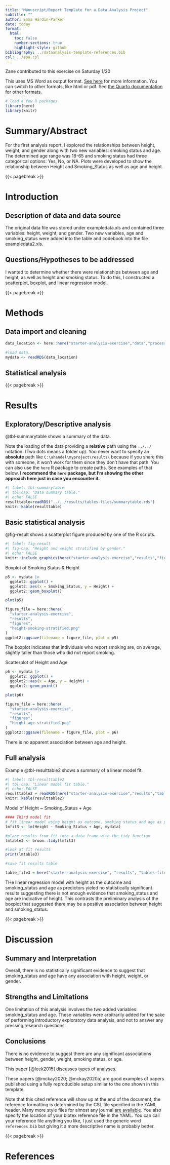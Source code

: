 ```yaml
---
title: "Manuscript/Report Template for a Data Analysis Project"
subtitle: ""
author: Emma Hardin-Parker
date: today
format:
  html:
    toc: false
    number-sections: true
    highlight-style: github
bibliography: ../dataanalysis-template-references.bib
csl: ../apa.csl
---
```


Zane contributed to this exercise on Saturday 1/20


This uses MS Word as output format. [See here](https://quarto.org/docs/output-formats/ms-word.html) for more information. You can switch to other formats, like html or pdf. See [the Quarto documentation](https://quarto.org/) for other formats.


```r
# load a few R packages
library(here)
library(knitr)
```



# Summary/Abstract

For the first analysis report, I explored the relationships between height, weight, and gender along with two new variables: smoking status and age. The determined age range was 18-65 and smoking status had three categorical options: Yes, No, or NA. Plots were developed to show the relationship between Height and Smoking_Status as well as age and height. 


{{< pagebreak >}}


# Introduction 

## Description of data and data source

The original data file was stored under exampledata.xls and contained three variables: height, weight, and gender. Two new variables, age and smoking_status were added into the table and codebook into the file exampledata2.xls. 

## Questions/Hypotheses to be addressed

I wanted to determine whether there were relationships between age and height, as well as height and smoking status. To do this, I constructed a scatterplot, boxplot, and linear regression model. 


{{< pagebreak >}}


# Methods 


## Data import and cleaning
```r
data_location <- here::here("starter-analysis-exercise","data","processed-data","processeddata2.rds")

#load data. 
mydata <- readRDS(data_location)
```


## Statistical analysis





{{< pagebreak >}}


# Results

## Exploratory/Descriptive analysis



@tbl-summarytable shows a summary of the data.

Note the loading of the data providing a **relative** path using the `../../` notation. (Two dots means a folder up). You never want to specify an **absolute** path like `C:\ahandel\myproject\results\` because if you share this with someone, it won't work for them since they don't have that path. You can also use the `here` R package to create paths. See examples of that below. **I recommend the `here` package, but I'm showing the other approach here just in case you encounter it.**

```r
#| label: tbl-summarytable
#| tbl-cap: "Data summary table."
#| echo: FALSE
resulttable=readRDS("../../results/tables-files/summarytable.rds")
knitr::kable(resulttable)
```



## Basic statistical analysis



@fig-result shows a scatterplot figure produced by one of the R scripts.

```r
#| label: fig-result
#| fig-cap: "Height and weight stratified by gender."
#| echo: FALSE
knitr::include_graphics(here("starter-analysis-exercise","results","figures","height-weight-stratified.png"))
```


Boxplot of Smoking Status & Height 
```r
p5 <- mydata |>
  ggplot2::ggplot() +
  ggplot2::aes(x = Smoking_Status, y = Height) +
  ggplot2::geom_boxplot()

plot(p5)

figure_file = here::here(
  "starter-analysis-exercise",
  "results",
  "figures",
  "height-smoking-stratified.png"
)
ggplot2::ggsave(filename = figure_file, plot = p5) 
```
The boxplot indicates that individuals who report smoking are, on average, slightly taller than those who did not report smoking. 

Scatterplot of Height and Age 

```r
p6 <- mydata |>
  ggplot2::ggplot() +
  ggplot2::aes(x = Age, y = Height) +
  ggplot2::geom_point()

plot(p6)

figure_file = here::here(
  "starter-analysis-exercise",
  "results",
  "figures",
  "height-age-stratified.png"
)
ggplot2::ggsave(filename = figure_file, plot = p6) 
```
There is no apparent association between age and height. 



## Full analysis

Example @tbl-resulttable2 shows a summary of a linear model fit.

```r
#| label: tbl-resulttable2
#| tbl-cap: "Linear model fit table."
#| echo: FALSE
resulttable2 = readRDS(here("starter-analysis-exercise","results","tables-files","resulttable2.rds"))
knitr::kable(resulttable2)
```


Model of Height ~ Smoking_Status + Age 

```r
#### Third model fit
# fit linear model using height as outcome, smoking status and age as predictor
lmfit3 <- lm(Height ~ Smoking_Status + Age, mydata)

#place results from fit into a data frame with the tidy function
lmtable3 <- broom::tidy(lmfit3)

#look at fit results
print(lmtable3)

#save fit results table 

table_file3 = here("starter-analysis-exercise", "results", "tables-files", "resulttable3.rds")
```

THe linear regression model with height as the outcome and smoking_status and age as predictors yieled no statistically significant results suggesting there is not enough evidence that smoking_status and age are indicative of height. This contrasts the preliminary analysis of the boxplot that suggested there may be a positive association between height and smoking_status. 

{{< pagebreak >}}


# Discussion

## Summary and Interpretation

Overall, there is no statistically significant evidence to suggest that smoking_status and age have any association with height, weight, or gender. 


## Strengths and Limitations

One limitation of this analysis involves the two added variables: smoking_status and age. These variables were arbitrarily added for the sake of performing introductory exploratory data analysis, and not to answer any pressing research questions.

## Conclusions

There is no evidence to suggest there are any significant associations between height, gender, weight, smoking status, or age.

This paper [@leek2015] discusses types of analyses. 

These papers [@mckay2020; @mckay2020a] are good examples of papers published using a fully reproducible setup similar to the one shown in this template. 

Note that this cited reference will show up at the end of the document, the reference formatting is determined by the CSL file specified in the YAML header. Many more style files for almost any journal [are available](https://www.zotero.org/styles). You also specify the location of your bibtex reference file in the YAML. You can call your reference file anything you like, I just used the generic word `references.bib` but giving it a more descriptive name is probably better.


{{< pagebreak >}}

# References








